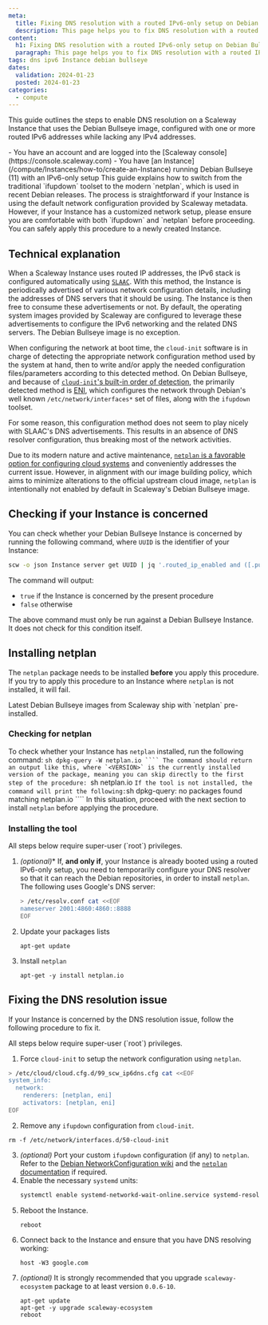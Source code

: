 ```yaml
---
meta:
  title: Fixing DNS resolution with a routed IPv6-only setup on Debian Bullseye
  description: This page helps you to fix DNS resolution with a routed IPv6-only setup on Debian Bullseye
content:
  h1: Fixing DNS resolution with a routed IPv6-only setup on Debian Bullseye
  paragraph: This page helps you to fix DNS resolution with a routed IPv6-only setup on Debian Bullseye
tags: dns ipv6 Instance debian bullseye
dates:
  validation: 2024-01-23
  posted: 2024-01-23
categories:
  - compute
---
```


This guide outlines the steps to enable DNS resolution on a Scaleway Instance that uses the Debian Bullseye image, configured with one or more routed IPv6 addresses while lacking any IPv4 addresses.

<Message type="requirement">
  - You have an account and are logged into the [Scaleway console](https://console.scaleway.com)
  - You have [an Instance](/compute/Instances/how-to/create-an-Instance) running Debian Bullseye (11) with an IPv6-only setup
</Message>

<Message type="important">
    This guide explains how to switch from the traditional `ifupdown` toolset to the modern `netplan`, which is used in recent Debian releases. The process is straightforward if your Instance is using the default network configuration provided by Scaleway metadata. 
    However, if your Instance has a customized network setup, please ensure you are comfortable with both `ifupdown` and `netplan` before proceeding. You can safely apply this procedure to a newly created Instance.
</Message>

## Technical explanation

When a Scaleway Instance uses routed IP addresses, the IPv6 stack is configured automatically using [`SLAAC`](https://datatracker.ietf.org/doc/html/rfc4862). With this method, the Instance is periodically advertised of various network configuration details, including the addresses of DNS servers that it should be using. The Instance is then free to consume these advertisements or not. By default, the operating system images provided by Scaleway are configured to leverage these advertisements to configure the IPv6 networking and the related DNS servers. The Debian Bullseye image is no exception.

When configuring the network at boot time, the `cloud-init` software is in charge of detecting the appropriate network configuration method used by the system at hand, then to write and/or apply the needed configuration files/parameters according to this detected method. On Debian Bullseye, and because of [`cloud-init`'s built-in order of detection](https://cloudinit.readthedocs.io/en/latest/reference/network-config.html#network-output-policy), the primarily detected method is [ENI](https://cloudinit.readthedocs.io/en/latest/reference/network-config-format-eni.html), which configures the network through Debian's well known `/etc/network/interfaces*` set of files, along with the `ifupdown` toolset.

For some reason, this configuration method does not seem to play nicely with SLAAC's DNS advertisements. This results in an absence of DNS resolver configuration, thus breaking most of the network activities.

Due to its modern nature and active maintenance, [`netplan` is a favorable option for configuring cloud systems](https://www.debian.org/doc/manuals/debian-reference/ch05.en.html#_the_modern_network_configuration_for_cloud) and conveniently addresses the current issue. However, in alignment with our image building policy, which aims to minimize alterations to the official upstream cloud image, `netplan` is intentionally not enabled by default in Scaleway's Debian Bullseye image.

## Checking if your Instance is concerned

You can check whether your Debian Bullseye Instance is concerned by running the following command, where `UUID` is the identifier of your Instance:

```sh
scw -o json Instance server get UUID | jq '.routed_ip_enabled and ([.public_ips[] | select(.family != "inet6")] == [])'
```

The command will output:

* `true` if the Instance is concerned by the present procedure
* `false` otherwise

<Message type="note">
    The above command must only be run against a Debian Bullseye Instance. It does not check for this condition itself.
</Message>

## Installing netplan

The `netplan` package needs to be installed **before** you apply this procedure. If you try to apply this procedure to an Instance where `netplan` is not installed, it will fail.

<Message type="tip">
    Latest Debian Bullseye images from Scaleway ship with `netplan` pre-installed.
</Message>

### Checking for netplan

To check whether your Instance has `netplan` installed, run the following command:
    ```sh
    dpkg-query -W netplan.io
    ````
The command should return an output like this, where `<VERSION>` is the currently installed version of the package, meaning you can skip directly to the first step of the procedure:
    ```sh
    netplan.io	<VERSION>
    ```
If the tool is not installed, the command will print the following:
    ```sh
    dpkg-query: no packages found matching netplan.io
    ````
In this situation, proceed with the next section to install `netplan` before applying the procedure.

### Installing the tool

<Message type="note">
    All steps below require super-user (`root`) privileges.
</Message>

1. *(optional)** If, **and only if**,  your Instance is already booted using a routed IPv6-only setup, you need to temporarily configure your DNS resolver so that it can reach the Debian repositories, in order to install `netplan`. The following uses Google's DNS server:
    ```sh
    > /etc/resolv.conf cat <<EOF
    nameserver 2001:4860:4860::8888
    EOF
    ```

2. Update your packages lists
    ```
    apt-get update
    ```
3. Install `netplan`
    ```
    apt-get -y install netplan.io
    ```

## Fixing the DNS resolution issue

If your Instance is concerned by the DNS resolution issue, follow the following procedure to fix it.

<Message type="note">
    All steps below require super-user (`root`) privileges.
</Message>

1. Force `cloud-init` to setup the network configuration using `netplan`.
```sh
> /etc/cloud/cloud.cfg.d/99_scw_ip6dns.cfg cat <<EOF
system_info:
  network:
    renderers: [netplan, eni]
    activators: [netplan, eni]
EOF
```
2. Remove any `ifupdown` configuration from `cloud-init`.
```
rm -f /etc/network/interfaces.d/50-cloud-init
```

3. *(optional)* Port your custom `ifupdown` configuration (if any) to `netplan`.
    <Message type="tip">
        Refer to the [Debian NetworkConfiguration wiki](https://wiki.debian.org/NetworkConfiguration) and the [`netplan` documentation](https://netplan.readthedocs.io/en/stable/) if required.
    </Message>
4. Enable the necessary `systemd` units:
    ```sh
    systemctl enable systemd-networkd-wait-online.service systemd-resolved.service
    ```
5. Reboot the Instance.
    ```
    reboot
    ```
6. Connect back to the Instance and ensure that you have DNS resolving working:
    ```
    host -W3 google.com
    ```
7. *(optional)* It is strongly recommended that you upgrade `scaleway-ecosystem` package to at least version `0.0.6-10`.
    ```
    apt-get update
    apt-get -y upgrade scaleway-ecosystem
    reboot
    ```